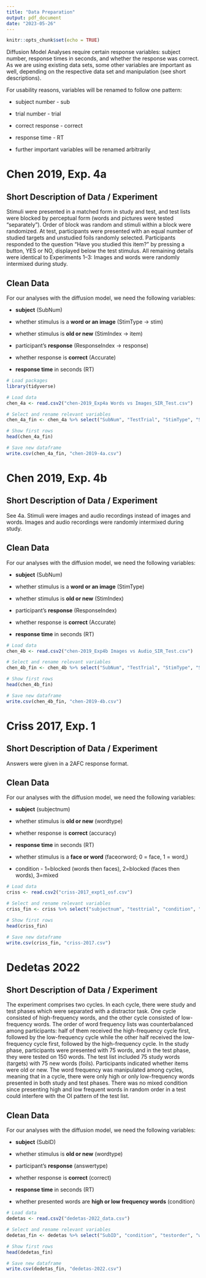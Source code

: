 ```yaml
---
title: "Data Preparation"
output: pdf_document
date: "2023-05-26"
---
```


```r
knitr::opts_chunk$set(echo = TRUE)
```

Diffusion Model Analyses require certain response variables: subject number, response times in seconds, and whether the response was correct. 
As we are using existing data sets, some other variables are important as well, depending on the respective data set and manipulation (see short descriptions).

For usability reasons, variables will be renamed to follow one pattern:

- subject number - sub

- trial number - trial

- correct response - correct

- response time - RT

- further important variables will be renamed arbitrarily



# Chen 2019, Exp. 4a

## Short Description of Data / Experiment

Stimuli were presented in a matched form in study and test, and test lists were blocked by perceptual form (words and pictures were tested "separately"). Order of block was random and stimuli within a block were randomized. At test, participants were presented with an equal number of studied targets and unstudied foils randomly selected. Participants responded to the question "Have you studied this item?" by pressing a button, YES or NO, displayed below the test stimulus. All remaining details were identical to Experiments 1–3: Images and words were randomly intermixed during study.


## Clean Data

For our analyses with the diffusion model, we need the following variables:

- **subject** (SubNum)

- whether stimulus is a **word or an image** (StimType $\rightarrow$ stim)

- whether stimulus is **old or new** (StimIndex $\rightarrow$ item)

- participant's **response** (ResponseIndex $\rightarrow$ response)

- whether response is **correct** (Accurate)

- **response time** in seconds (RT)



```r
# Load packages
library(tidyverse)

```


```r
# Load data
chen_4a <- read.csv2("chen-2019_Exp4a Words vs Images_SIR_Test.csv")

# Select and rename relevant variables
chen_4a_fin <- chen_4a %>% select("SubNum", "TestTrial", "StimType", "StimIndex", "ResponseIndex", "Accurate", "RT") %>% rename("sub" = "SubNum", "trial" = "TestTrial", "stim" = "StimType", "correct" = "Accurate") %>% mutate(StimIndex = ifelse(StimIndex == "targ", "old", "new")) %>% mutate(ResponseIndex = ifelse(ResponseIndex == "targ", "old", "new")) %>% rename ("response" = "ResponseIndex", "item" = "StimIndex")

# Show first rows
head(chen_4a_fin)

# Save new dataframe
write.csv(chen_4a_fin, "chen-2019-4a.csv")

```



# Chen 2019, Exp. 4b

## Short Description of Data / Experiment

See 4a. Stimuli were images and audio recordings instead of images and words. Images and audio recordings were randomly intermixed during study.


## Clean Data

For our analyses with the diffusion model, we need the following variables:

- **subject** (SubNum)

- whether stimulus is a **word or an image** (StimType)

- whether stimulus is **old or new** (StimIndex)

- participant's **response** (ResponseIndex)

- whether response is **correct** (Accurate)

- **response time** in seconds (RT)


```r
# Load data
chen_4b <- read.csv2("chen-2019_Exp4b Images vs Audio_SIR_Test.csv")

# Select and rename relevant variables
chen_4b_fin <- chen_4b %>% select("SubNum", "TestTrial", "StimType", "StimIndex", "ResponseIndex", "Accurate", "RT") %>% rename("sub" = "SubNum", "trial" = "TestTrial", "stim" = "StimType", "correct" = "Accurate") %>% mutate(StimIndex = ifelse(StimIndex == "targ", "old", "new")) %>% mutate(ResponseIndex = ifelse(ResponseIndex == "targ", "old", "new")) %>% rename ("response" = "ResponseIndex", "item" = "StimIndex")

# Show first rows
head(chen_4b_fin)

# Save new dataframe
write.csv(chen_4b_fin, "chen-2019-4b.csv")

```


# Criss 2017, Exp. 1

## Short Description of Data / Experiment

Answers were given in a 2AFC response format.


## Clean Data

For our analyses with the diffusion model, we need the following variables:

- **subject** (subjectnum)

- whether stimulus is **old or new** (wordtype)

- whether response is **correct** (accuracy)

- **response time** in seconds (RT)

- whether stimulus is a **face or word** (faceorword; 0 = face, 1 = word,)

- condition - 1=blocked (words then faces), 2=blocked (faces then words), 3=mixed




```r
# Load data
criss <- read.csv2("criss-2017_expt1_osf.csv")

# Select and rename relevant variables
criss_fin <- criss %>% select("subjectnum", "testtrial", "condition", "faceorword", "accuracy", "RT") %>% rename("sub" = "subjectnum", "trial" = "testtrial", "correct" = "accuracy", "stim" = "faceorword")

# Show first rows
head(criss_fin)

# Save new dataframe
write.csv(criss_fin, "criss-2017.csv")

```




# Dedetas 2022

## Short Description of Data / Experiment

The experiment comprises two cycles. In each cycle, there were study and test phases which were separated with a distractor task. One cycle consisted of high-frequency words, and the other cycle consisted of low-frequency words. The order of word frequency lists was counterbalanced among participants: half of them received the high-frequency cycle first, followed by the low-frequency cycle while the other half received the low-frequency cycle first, followed by the high-frequency cycle.
In the study phase, participants were presented with 75 words, and in the test phase, they were tested on 150 words. The test list included 75 study words (targets) with 75 new words (foils). Participants indicated whether items were old or new. The word frequency was manipulated among cycles, meaning that in a cycle, there were only high or only low-frequency words presented in both study and test phases. There was no mixed condition since presenting high and low frequent words in random order in a test could interfere with the OI pattern of the test list.


## Clean Data

For our analyses with the diffusion model, we need the following variables:

- **subject** (SubID)

- whether stimulus is **old or new** (wordtype)

- participant's **response** (answertype)

- whether response is **correct** (correct)

- **response time** in seconds (RT)

- whether presented words are **high or low frequency words** (condition)


```r
# Load data
dedetas <- read.csv2("dedetas-2022_data.csv")

# Select and rename relevant variables
dedetas_fin <- dedetas %>% select("SubID", "condition", "testorder", "wordtype", "answertype", "correct", "RT") %>% rename("sub" = "SubID", "trial" = "testorder", "response" = "answertype", "item" = "wordtype")

# Show first rows
head(dedetas_fin)

# Save new dataframe
write.csv(dedetas_fin, "dedetas-2022.csv")

```











